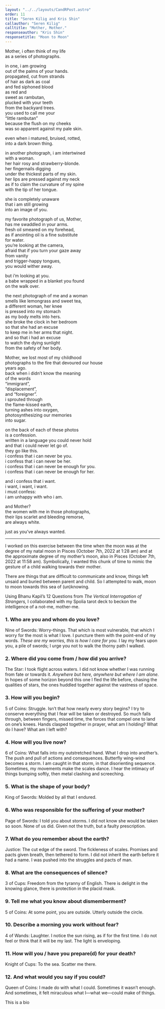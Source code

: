 ```yaml
---
layout: "../../layouts/CandRPost.astro"
order: 11
title: "Seren Kilig and Kris Shin"
callauthor: "Seren Kilig"
calltitle: "Mother, Mother."
responseauthor: "Kris Shin"
responsetitle: "Moon to Moon"
---
```



<CandRItem id="call" title={frontmatter.calltitle} author={frontmatter.callauthor}>

Mother, i often think of my life  
as a series of photographs.

in one, i am growing  
out of the palms of your hands.  
propagated, cut from strands  
of hair as dark as coal  
and fed siphoned blood  
as red and  
sweet as rambutan,  
plucked with your teeth  
from the backyard trees.  
you used to call me your  
“little rambutan”  
because the flush on my cheeks  
was so apparent against my pale skin.

even when i matured, bruised, rotted,  
into a dark brown thing.

in another photograph, i am intertwined  
with a woman.  
her hair rosy and strawberry-blonde.  
her fingernails digging  
under the thickest parts of my skin.  
her lips are pressed against my neck  
as if to claim the curvature of my spine  
with the tip of her tongue.

she is completely unaware  
that i am still growing  
into an image of you.

my favorite photograph of us, Mother,  
has me swaddled in your arms.  
fresh oil smeared on my forehead,  
as if anointing oil is a fine substitute  
for water.  
you’re looking at the camera,  
afraid that if you turn your gaze away  
from vanity  
and trigger-happy tongues,  
you would wither away.

but i’m looking at you.  
a babe wrapped in a blanket you found  
on the walk over.

the next photograph of me and a woman  
smells like lemongrass and sweet tea,  
a different woman, her knee  
is pressed into my stomach  
as my body melts into hers.  
she broke the clock in her bedroom  
so that she had an excuse  
to keep me in her arms that night.  
and so that i had an excuse  
to watch the dying sunlight  
from the safety of her body.

Mother, we lost most of my childhood  
photographs to the fire that devoured our house  
years ago.  
back when i didn’t know the meaning  
of the words  
“immigrant”,  
“displacement”,  
and “foreigner”.  
i sprouted through  
the flame-kissed earth,  
turning ashes into oxygen,  
photosynthesizing our memories  
into sugar.

on the back of each of these photos  
is a confession.  
written in a language you could never hold  
and that i could never let go of.  
they go like this.  
i confess that i can never be you.  
i confess that i can never be her.  
i confess that i can never be enough for you.  
i confess that i can never be enough for her.

and i confess that i want.  
i want, i want, i want.  
i must confess:  
i am unhappy with who i am.

and Mother?  
the women with me in those photographs,  
their lips scarlet and bleeding remorse,  
are always white.

just as you’ve always wanted.

</CandRItem>

---

<CandRItem id="response" title={frontmatter.responsetitle} author={frontmatter.responseauthor}>


I worked on this exercise between the time when the moon was at the degree of my natal moon in Pisces (October 7th, 2022 at 1:28 am) and at the approximate degree of my mother’s moon, also in Pisces (October 7th, 2022 at 11:58 am). Symbolically, I wanted this chunk of time to mimic the gesture of a child walking towards their mother. 

There are things that are difficult to communicate and know, things left unsaid and buried between parent and child. So I attempted to walk, moon to moon towards this sea of (un)knowing.

Using Bhanu Kapil’s 12 Questions from *The Vertical Interrogation of Strangers,* I collaborated with my Spolia tarot deck to beckon the intelligence of a not-me, mother-me.

### 1. Who are you and whom do you love?
Nine of Swords: Worry-things. That which is most vulnerable, that which I worry for the most is what I love. I puncture them with the point-end of my words. *These are my worries, this is how I care for you.* I lay my fears upon you, a pile of swords; I urge you not to walk the thorny path I walked.

### 2. Where did you come from / how did you arrive?
The Star: I took flight across waters. I did not know whether I was running from fate or towards it. *Anywhere but here, anywhere but where I am alone.* In hopes of some horizon beyond this one I fled the life before, chasing the qualities of stars, the ones huddled together against the vastness of space.

### 3. How will you begin? 
5 of Coins: Struggle. Isn’t that how nearly every story begins? I try to conserve everything that I fear will be taken or destroyed. So much falls through, between fingers, missed time, the forces that compel one to land on one’s knees. Hands clasped together in prayer, what am I holding? What do I have? What am I left with?

### 4. How will you live now?
6 of Coins: What falls into my outstretched hand. What I drop into another’s. The push and pull of actions and consequences. Butterfly wing-wind becomes a storm. I am caught in that storm, in that disorienting sequence. Sometimes, my movements make the scales dance. I hear the intimacy of things bumping softly, then metal clashing and screeching.


### 5. What is the shape of your body?
King of Swords: Molded by all that I endured.

### 6. Who was responsible for the suffering of your mother?
Page of Swords: I told you about storms. I did not know she would be taken so soon. None of us did. Given not the truth, but a faulty prescription.

### 7. What do you remember about the earth?
Justice: The cut edge of the sword. The fickleness of scales. Promises and pacts given breath, then tethered to form. I did not inherit the earth before it had a name. I was pushed into the struggles and pacts of man.

### 8. What are the consequences of silence?
3 of Cups: Freedom from the tyranny of English. There is delight in the knowing glance, there is protection in the placid mask.

### 9. Tell me what you know about dismemberment?
5 of Coins: At some point, you are outside. Utterly outside the circle.

### 10. Describe a morning you work without fear?
4 of Wands: Laughter. I notice the sun rising, as if for the first time. I do not feel or think that it will be my last. The light is enveloping.

### 11. How will you / have you prepare(d) for your death?
Knight of Cups: To the sea. Scatter me there.

### 12. And what would you say if you could?
Queen of Coins: I made do with what I could. Sometimes it wasn’t enough. And sometimes, it felt miraculous what I—what we—could make of things.


</CandRItem>

<CandRBio>
	This is a bio
</CandRBio>